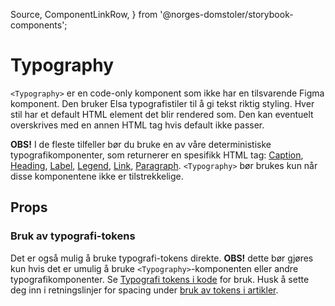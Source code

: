   Source,
  ComponentLinkRow,
} from '@norges-domstoler/storybook-components';

<Meta of={TypographyStories} />

# Typography

<ComponentLinkRow
  docsHref="https://design.domstol.no/987b33f71/p/3718e2-typography"
  githubHref="https://github.com/domstolene/designsystem/tree/main/packages/components/src/components/Typography"
  storybookHref="https://domstolene.github.io/designsystem/?path=/story/dds-components-components-typography-typography--default"
  withBottomSpacing
/>

`<Typography>` er en code-only komponent som ikke har en tilsvarende Figma komponent.
Den bruker Elsa typografistiler til å gi tekst riktig styling.
Hver stil har et default HTML element det blir rendered som. Den kan eventuelt overskrives med en annen HTML tag hvis default ikke passer.

**OBS!** I de fleste tilfeller bør du bruke en av våre deterministiske typografikomponenter, som returnerer en spesifikk HTML tag: [Caption](https://design.domstol.no/987b33f71/p/473d57-caption/b/52a7b4), [Heading](https://design.domstol.no/987b33f71/p/76b220-heading/b/30ecca), [Label](https://design.domstol.no/987b33f71/p/49dc3f-label/b/102e70), [Legend](https://design.domstol.no/987b33f71/p/829771-legend/b/15b037), [Link](https://design.domstol.no/987b33f71/p/411e45-link/b/674f25), [Paragraph](https://design.domstol.no/987b33f71/p/883067-paragraph/b/70f5e1).
`<Typography>` bør brukes kun når disse komponentene ikke er tilstrekkelige.

## Props

<Canvas of={TypographyStories.Preview} />
<Controls of={TypographyStories.Preview} />

### Bruk av typografi-tokens

Det er også mulig å bruke typografi-tokens direkte.
**OBS!** dette bør gjøres kun hvis det er umulig å bruke `<Typography>`-komponenten eller andre typografikomponenter.
Se [Typografi tokens i kode](https://design.domstol.no/987b33f71/p/76bce9-typography/b/54caa2) for bruk.
Husk å sette deg inn i retningslinjer for spacing under [bruk av tokens i artikler](https://design.domstol.no/987b33f71/p/76bce9-typography/t/page-63b944-62038258-31).
